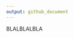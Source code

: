 ```yaml
---
output: github_document
---
```


<!-- README.md is generated from README.Rmd. Please edit that file -->

BLALBLALBLA